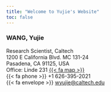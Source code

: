 ```yaml
---
title: "Welcome to Yujie's Website"
toc: false
---
```


### WANG, Yujie
Research Scientist, Caltech \
1200 E California Blvd. MC 131-24 \
Pasadena, CA 91125, USA \
Office: Linde 231 <a href="https://lindecenter.caltech.edu/about/contact-us"> {{< fa map >}} </a> \
{{< fa phone >}} +1 626-395-2021 \
{{< fa envelope >}} <a href="mailto:wyujie@caltech.edu">wyujie@caltech.edu</a>

